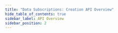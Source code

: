```yaml
---
title: "Data Subscriptions: Creation API Overview"
hide_table_of_contents: true
sidebar_label: API Overview
sidebar_position: 2
---
```





<LanguageSwitcher supportedLanguages={supportedLanguages} />

<LanguageContent language="csharp">
   <ApiOverviewCsharp />
</LanguageContent>

<LanguageContent language="java">
   <ApiOverviewJava />
</LanguageContent>

<LanguageContent language="nodejs">
   <ApiOverviewNodejs />
</LanguageContent>


<!---
### Data Subscriptions:
- [What are Data Subscriptions](../../../client-api/data-subscriptions/what-are-data-subscriptions)
- [How to Create a Data Subscription](../../../client-api/data-subscriptions/creation/how-to-create-data-subscription)
- [How to Consume a Data Subscription](../../../client-api/data-subscriptions/consumption/how-to-consume-data-subscription)

### Knowledge Base:
- [JavaScript Engine](../../../server/kb/javascript-engine)


-->